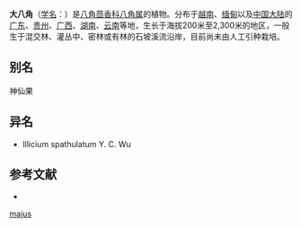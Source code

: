 {{Speciesbox
| status = 
| status_system = 
| image =Illicium majus in Kunming Botanical Garden.jpg
| image_caption = [[昆明植物园|昆明植物园]]内的一株大八角
| taxon = Illicium majus
| authority = [[Hook.f.|Hook.f.]] & [[Thomson|Thomson]], 1872
}}

'''大八角'''（[[学名|学名]]：{{lang|la|''Illicium majus''}}）是[[八角茴香科|八角茴香科]][[八角属|八角属]]的植物。分布于[[越南|越南]]、[[缅甸|缅甸]]以及[[中国大陆|中国大陆]]的[[广东|广东]]、[[贵州|贵州]]、[[广西|广西]]、[[湖南|湖南]]、[[云南|云南]]等地，生长于海拔200米至2,300米的地区，一般生于混交林、灌丛中、密林或有林的石坡溪流沿岸，目前尚未由人工引种栽培。

== 别名 ==
神仙果

== 异名 ==
* Illicium spathulatum Y. C. Wu

== 参考文献 ==
<div class="references-small">
* {{cite web| url =http://www.bioinfo.cn/db05/KmzwSpecies.php?action=view&id=11293| title =大八角| work =《中国高等植物数据库全库》| publisher =中国科学院微生物研究所| author =昆明植物研究所| accessdate =2009-02-24| deadurl =yes| archiveurl =https://web.archive.org/web/20160305105121/http://www.bioinfo.cn/db05/KmzwSpecies.php?action=view&id=11293| archivedate =2016-03-05}}
</div>
{{Taxonbar|from=Q10933612}}

[[Category:八角属|majus]]


{{植物小作品}}